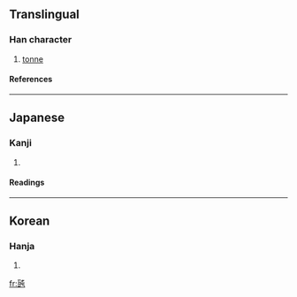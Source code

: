 ==Translingual==
===Han character===
{{Han char|rn=98|rad=瓦|as=04|sn=9|four=|canj=一弓心山 (MNPU)}}
# [[tonne]]
====References====
{{Han ref|kx=0748.201|dkj=21467|dj=1157.100|hdz=21422.171|uh=74F2|ud=29938}}

----
==Japanese==
===Kanji===
{{ja-kanji|grade=|rs=瓦04}}
# {{defn|Japanese}} 
====Readings====
{{ja-readings|on=|kun=[[トン]] (ton)}}

----
==Korean==
===Hanja===
{{ko-hanja|hangeul=톤|eumhun=|rv=ton|mr=t'on|y=thon}}
# {{defn|Korean}}

[[fr:瓲]]